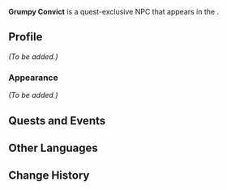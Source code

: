 {{Meta
<!-- Remove this template after adding the missing info -->
|missing_NPC_profile  = yes
<!--
|missing_NPC_idle     = yes
|missing_NPC_dialogue = yes
-->
}}
{{Character Infobox
|type             = Quest NPC
|image            = NPC Grumpy Convict.png
|realname         = <!-- Optional, if different from in-game name -->
|deceased         = <!-- Past (for deceased prior to events of the game) or free response -->
|region           = Fontaine
|location         = Fontaine
|affiliation      = 
|title            = 

|ancestry         = <!-- Clan/family -->
|father           = 
|mother           = 
|spouse           = 
|sibling          = 
|child            = 
|relative         = 

|voiceEN          = 
|voiceCN          = 
|voiceJP          = 
|voiceKR          = 
}}
'''Grumpy Convict''' is a quest-exclusive NPC that appears in the {{Quest|Cataclysm's Quickening}}.
<!--
==Location==
{{subst:#tag:gallery|
NPC Location {{subst:#titleparts:{{subst:PAGENAME}}}}.png{{subst:!}}{{subst:#titleparts:{{subst:PAGENAME}}}}'s location
NPC Location {{subst:#titleparts:{{subst:PAGENAME}}}} Context.png{{subst:!}}Additional context
}}
-->
==Profile==
<!--Detailed story/lore information goes here.-->
''(To be added.)''

===Appearance===
<!--Keep appearance section short and concise. Limit to 2 paragraphs with 3-4 sentences each.-->
''(To be added.)''

==Quests and Events==
{{Quests and Events}}
<!--
==Idle Quotes==
{{Dialogue Start}}
: {{DIcon|Idle}} {{Tx}}
:: {{A|VO {{subst:#titleparts:{{subst:PAGENAME}}}} 01.ogg}} "{{Tx}}"
{{Dialogue End}}

==Dialogue==
{{Dialogue Start}}
:'''{{subst:#titleparts:{{subst:PAGENAME}}}}:''' 
:{{DIcon}}
{{Dialogue End}}
<!--
==Event Dialogue==
===Event Name===
{{Dialogue Start}}
:'''{{subst:#titleparts:{{subst:PAGENAME}}}}:'''
{{Dialogue End}}
-->
==Other Languages==
{{Other Languages|default_hidden=1
|en      = Grumpy Convict
|zhs     = 表情狰狞的犯人
|zhs_rm  = Biǎoqíngzhēngníng de Fànrén
|zht     = 表情猙獰的犯人
|zht_rm  = Biǎoqíngzhēngníng de Fànrén
|ja      = 獰猛な顔の囚人
|ja_rm   = Doumou-na Kao no Shuujin
|ko      = 흉악한 표정의 수감자
|ko_rm   = Hyung'akhan Pyojeong'ui Sugamja
|es      = Recluso gruñón
|fr      = Condamné sinistre
|ru      = Злой заключённый
|th      = นักโทษผู้มีสีหน้าบิดเบี้ยว
|th_rm   = 
|vi      = Tù Nhân Hung Dữ
|de      = Grimmiger Häftling
|id      = Tahanan Yang Seram
|pt      = Criminoso de Expressão Assustadora
|tr      = Meymenetsiz Mahkum
|it      = Detenuto losco
}}

==Change History==
{{Change History|4.1}}
<!--
==References==
{{Reflist}}
-->